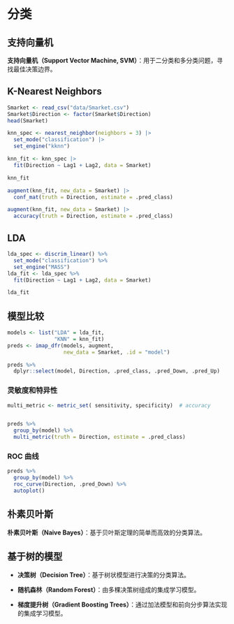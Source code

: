 # 分类

## 支持向量机

**支持向量机（Support Vector Machine, SVM）**：用于二分类和多分类问题，寻找最佳决策边界。

## K-Nearest Neighbors

```r
Smarket <- read_csv("data/Smarket.csv")
Smarket$Direction <- factor(Smarket$Direction)
head(Smarket)
```

```r
knn_spec <- nearest_neighbor(neighbors = 3) |> 
  set_mode("classification") |> 
  set_engine("kknn")

knn_fit <- knn_spec |>
  fit(Direction ~ Lag1 + Lag2, data = Smarket)

knn_fit

```

```r
augment(knn_fit, new_data = Smarket) |> 
  conf_mat(truth = Direction, estimate = .pred_class) 
```

```r
augment(knn_fit, new_data = Smarket) |>
  accuracy(truth = Direction, estimate = .pred_class) 
```

## LDA

```r
lda_spec <- discrim_linear() %>%
  set_mode("classification") %>%
  set_engine("MASS")
lda_fit <- lda_spec %>%
  fit(Direction ~ Lag1 + Lag2, data = Smarket)

lda_fit
```

## 模型比较

```r
models <- list("LDA" = lda_fit,
               "KNN" = knn_fit)
preds <- imap_dfr(models, augment, 
                  new_data = Smarket, .id = "model")

preds %>%
  dplyr::select(model, Direction, .pred_class, .pred_Down, .pred_Up)
```

### 灵敏度和特异性

```r
multi_metric <- metric_set( sensitivity, specificity)  # accuracy


preds %>%
  group_by(model) %>%
  multi_metric(truth = Direction, estimate = .pred_class)
```

### ROC 曲线

```r
preds %>%
  group_by(model) %>%
  roc_curve(Direction, .pred_Down) %>%
  autoplot()
```

## **朴素贝叶斯**

**朴素贝叶斯（Naive Bayes）**：基于贝叶斯定理的简单而高效的分类算法。

## 基于树的模型

-   **决策树（Decision Tree）**：基于树状模型进行决策的分类算法。

-   **随机森林（Random Forest）**：由多棵决策树组成的集成学习模型。

-   **梯度提升树（Gradient Boosting Trees）**：通过加法模型和前向分步算法实现的集成学习模型。
